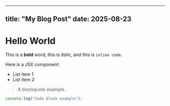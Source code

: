 
---
title: "My Blog Post"
date: 2025-08-23
---

# Hello World

This is a **bold** word, this is *italic*, and this is `inline code`.

Here is a JSX component:

<MyComponent prop="value" />

- List item 1
- List item 2

> A blockquote example.

```js
console.log("Code block example");
